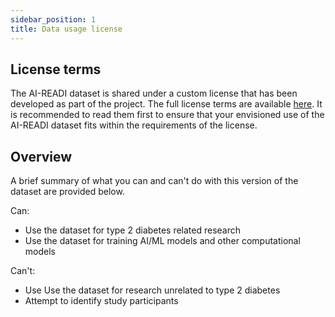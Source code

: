 ```yaml
---
sidebar_position: 1
title: Data usage license
---
```


## License terms
The AI-READI dataset is shared under a custom license that has been developed as part of the project. The full license terms are available [here](https://doi.org/10.5281/zenodo.10642459). It is recommended to read them first to ensure that your envisioned use of the AI-READI dataset fits within the requirements of the license.

## Overview
A brief summary of what you can and can't do with this version of the dataset are provided below.

Can:

- Use the dataset for type 2 diabetes related research
- Use the dataset for training AI/ML models and other computational models

Can't:
- Use Use the dataset for research unrelated to type 2 diabetes
- Attempt to identify study participants



<PageFeedback />
